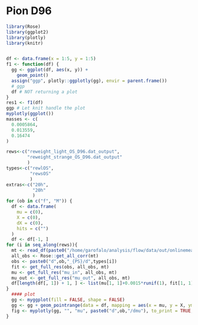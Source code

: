 # Pion D96

```r
library(Rose)
library(ggplot2)
library(plotly)
library(knitr)


df <- data.frame(x = 1:5, y = 1:5)
f1 <- function(df) {
  gg <- ggplot(df, aes(x, y)) +
    geom_point()
  assign("ggp", plotly::ggplotly(gg), envir = parent.frame())
  # ggp
  df # NOT returning a plot
}
res1 <- f1(df)
ggp # Let knit handle the plot
myplotly(ggplot())
masses <- c(
  0.0005864,
  0.013559,
  0.16474
)
```



```r
rews<-c("reweight_light_OS_D96.dat_output",
        "reweight_strange_OS_D96.dat_output"
        )
types<-c("rewlOS",
         "rewsOS"
         )
extras<-c("20h",
          "20h"
          )
for (ob in c("f", "M")) {
  df <- data.frame(
    mu = c(0),
    X = c(0),
    dX = c(0),
    hits = c("")
  )
  df <- df[-1, ]
for (i in seq_along(rews)){
  mt <- read_df(paste0("/home/garofalo/analysis/flow/data/out/onlinemeas_D96.dat_",rews[i]))
  all_obs <- Rose::get_all_corr(mt)
  obs <- paste0("d",ob,"_{PS}/d",types[i])
  fit <- get_full_res(obs, all_obs, mt)
  mu <- get_full_res("mu_in", all_obs, mt)
  mu_out <- get_full_res("mu_out", all_obs, mt)
  df[length(df[, 1]) + 1, ] <- list(mu[1, 1]+0.0015*runif(1), fit[1, 1], fit[1, 2], paste0(extras[i],", dmu", format(mu_out[1, 1] - mu[1, 1], digit = 2)))
}  
  #### plot
  gg <- myggplot(fill = FALSE, shape = FALSE)
  gg <- gg + geom_pointrange(data = df, mapping = aes(x = mu, y = X, ymin = X - dX, ymax = X + dX, color = (hits)))
  fig <- myplotly(gg, "", "mu", paste0("d",ob,"/dmu"), to_print = TRUE, legend_title = "hits, dmu", legend_position = c(0.7, 0))
}

```